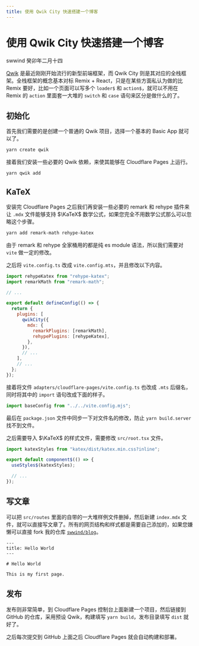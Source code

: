 ```yaml
---
title: 使用 Qwik City 快速搭建一个博客
---
```


# 使用 Qwik City 快速搭建一个博客

<div class="info">
  <span>swwind</span>
  <time>癸卯年二月十四</time>
</div>

[Qwik](https://qwik.builder.io) 是最近刚刚开始流行的新型前端框架，而 Qwik City 则是其对应的全栈框架。全栈框架的概念基本对标 Remix + React，只是在某些方面私认为做的比 Remix 要好，比如一个页面可以写多个 `loader$` 和 `action$`，就可以不用在 Remix 的 `action` 里面套一大堆的 `switch` 和 `case` 语句来区分是做什么的了。

## 初始化

首先我们需要的是创建一个普通的 Qwik 项目，选择一个基本的 Basic App 就可以了。

```bash
yarn create qwik
```

接着我们安装一些必要的 Qwik 依赖，来使其能够在 Cloudflare Pages 上运行。

```bash
yarn qwik add
```

## KaTeX

安装完 Cloudflare Pages 之后我们再安装一些必要的 remark 和 rehype 插件来让 `.mdx` 文件能够支持 $\KaTeX$ 数学公式，如果您完全不用数学公式那么可以忽略这个步骤。

```bash
yarn add remark-math rehype-katex
```

由于 remark 和 rehype 全家桶用的都是纯 es module 语法，所以我们需要对 `vite` 做一定的修改。

之后将 `vite.config.ts` 改成 `vite.config.mts`，并且修改以下内容。

```js
import rehypeKatex from "rehype-katex";
import remarkMath from "remark-math";

// ...

export default defineConfig(() => {
  return {
    plugins: [
      qwikCity({
        mdx: {
          remarkPlugins: [remarkMath],
          rehypePlugins: [rehypeKatex],
        },
      }),
      // ...
    ],
    // ...
  };
});
```

接着将文件 `adapters/cloudflare-pages/vite.config.ts` 也改成 `.mts` 后缀名，同时将其中的 `import` 语句改成下面的样子。

```js
import baseConfig from "../../vite.config.mjs";
```

最后在 `package.json` 文件中同步一下对文件名的修改，防止 `yarn build.server` 找不到文件。

之后需要导入 $\KaTeX$ 的样式文件，需要修改 `src/root.tsx` 文件。

```js
import katexStyles from "katex/dist/katex.min.css?inline";

export default component$(() => {
  useStyles$(katexStyles);

  // ...
});
```

## 写文章

可以把 `src/routes` 里面的自带的一大堆样例文件删掉，然后新建 `index.mdx` 文件，就可以直接写文章了。所有的网页结构和样式都是需要自己添加的，如果您嫌懒可以直接 fork 我的仓库 [`swwind/blog`](https://github.com/swwind/blog)。

```mdx
---
title: Hello World
---

# Hello World

This is my first page.
```

## 发布

发布则非常简单，到 Cloudflare Pages 控制台上面新建一个项目，然后链接到 GitHub 的仓库，采用预设 Qwik，构建填写 `yarn build`，发布目录填写 `dist` 就好了。

之后每次提交到 GitHub 上面之后 Cloudflare Pages 就会自动构建和部署。
